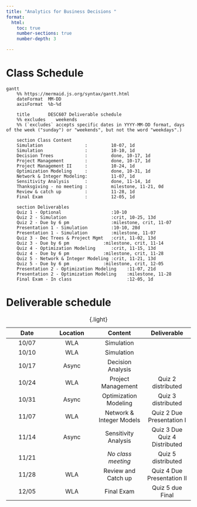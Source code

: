 ```yaml
---
title: "Analytics for Business Decisions "
format: 
  html:
    toc: true
    number-sections: true
    number-depth: 3

---
```


# Class Schedule

``` mermaid
gantt
    %% https://mermaid.js.org/syntax/gantt.html
    dateFormat  MM-DD
    axisFormat  %b-%d

    title       DESC607 Deliverable schedule
    %% excludes    weekends
    %% (`excludes` accepts specific dates in YYYY-MM-DD format, days of the week ("sunday") or "weekends", but not the word "weekdays".)

    section Class Content
    Simulation                :         10-07, 1d        
    Simulation                :         10-10, 1d        
    Decision Trees            :         done, 10-17, 1d
    Project Management        :         done, 10-17, 1d
    Project Management II     :         10-24, 1d
    Optimization Modeling     :         done, 10-31, 1d
    Network & Integer Modeling:         11-07, 1d
    Sensitivity Analysis      :         done, 11-14, 1d
    Thanksgiving - no meeting :         milestone, 11-21, 0d
    Review & catch up         :         11-28, 1d
    Final Exam                :         12-05, 1d
    
    section Deliverables
    Quiz 1 - Optional                   :10-10
    Quiz 2 - Simulation                 :crit, 10-25, 13d
    Quiz 2 - Due by 6 pm                :milestone, crit, 11-07
    Presentation 1 - Simulation         :10-10, 28d
    Presentation 1 - Simulation         :milestone, 11-07 
    Quiz 3 - Dec Trees & Project Mgmt   :crit, 11-02, 13d
    Quiz 3 - Due by 6 pm             :milestone, crit, 11-14
    Quiz 4 - Optimization Modeling      :crit, 11-15, 13d
    Quiz 4 - Due by 6 pm             :milestone, crit, 11-28
    Quiz 5 - Network & Integer Modeling :crit, 11-21, 13d
    Quiz 5 - Due by 6 pm             :milestone, crit, 12-05
    Presentation 2 - Optimization Modeling    :11-07, 21d
    Presentation 2 - Optimization Modeling    :milestone, 11-28
    Final Exam - In class                     :12-05, 1d

```

# Deliverable schedule

| Date | Location | Content | Deliverable | 
|:----:|:-----:|:-----:|:-----:|
| 10/07 | WLA | Simulation | |
| 10/10 | WLA | Simulation | |
| 10/17 | Async | Decision Analysis | |
| 10/24 | WLA | Project Management |  Quiz 2 distributed |
| 10/31 | Async | Optimization Modeling | Quiz 3 distributed |
| 11/07 | WLA | Network & Integer Models | Quiz 2 Due <br> Presentation I |
| 11/14 | Async | Sensitivity Analysis | Quiz 3 Due <br> Quiz 4 Distributed |
| 11/21 |  | *No class meeting* | Quiz 5 distributed |
| 11/28 | WLA | Review and Catch up | Quiz 4 Due <br> Presentation II |
| 12/05 | WLA | Final Exam | Quiz 5 due <br> Final |

: {.light}

